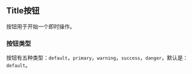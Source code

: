 
<Meta
  title="组件/MTitle 按钮"
/>

## Title按钮

按钮用于开始一个即时操作。

### 按钮类型

按钮有五种类型：`default`，`primary`，`warning`，`success`，`danger`，默认是：`default`。
